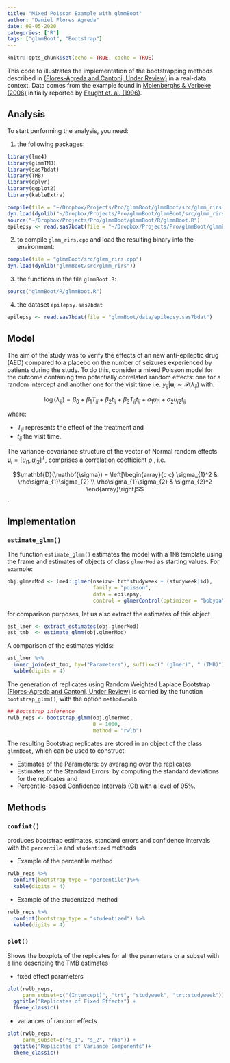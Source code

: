 ```yaml
---
title: "Mixed Poisson Example with glmmBoot"
author: "Daniel Flores Agreda"
date: 09-05-2020
categories: ["R"]
tags: ["glmmBoot", "Bootstrap"]
---
```


```r
knitr::opts_chunk$set(echo = TRUE, cache = TRUE)
```

This code to illustrates the implementation of the bootstrapping methods described in [(Flores-Agreda and Cantoni, Under Review)](https://www.researchgate.net/publication/315768128_Bootstrapping_Generalized_Linear_Mixed_Models_via_a_Weighted_Laplace_Approximation) in a real-data context. Data comes from the \emph{Epilepsy} example found in [Molenberghs & Verbeke (2006)](https://www.springer.com/gp/book/9780387251448) initially reported by [Faught et. al. (1996)](https://www.ncbi.nlm.nih.gov/pubmed/8649570). 

## Analysis

To start performing the analysis, you need:

1. the following packages:
```r
library(lme4)
library(glmmTMB)
library(sas7bdat)
library(TMB)
library(dplyr)
library(ggplot2)
library(kableExtra)
```

```r
compile(file = "~/Dropbox/Projects/Pro/glmmBoot/glmmBoot/src/glmm_rirs.cpp")
dyn.load(dynlib("~/Dropbox/Projects/Pro/glmmBoot/glmmBoot/src/glmm_rirs"))
source("~/Dropbox/Projects/Pro/glmmBoot/glmmBoot/R/glmmBoot.R")
epilepsy <- read.sas7bdat(file = "~/Dropbox/Projects/Pro/glmmBoot/glmmBoot/data/epilepsy.sas7bdat")
```

2. to compile `glmm_rirs.cpp` and load the resulting binary into the environment:
```r
compile(file = "glmmBoot/src/glmm_rirs.cpp")
dyn.load(dynlib("glmmBoot/src/glmm_rirs"))
```

3. the functions in the file `glmmBoot.R`:

```r
source("glmmBoot/R/glmmBoot.R")
```

4. the dataset `epilepsy.sas7bdat`
```r
epilepsy <- read.sas7bdat(file = "glmmBoot/data/epilepsy.sas7bdat")
```

## Model

The aim of the study was to verify the effects of an new anti-epileptic drug (AED) compared to a placebo on the number of seizures experienced by patients during the study. To do this, consider a mixed Poisson model for the outcome containing two potentially correlated random effects: one for a random intercept and another one for the visit time i.e. $y_{ij}|\mathbf{u}_i\sim \mathcal{P}(\lambda_{ij})$ with: 

$$\log(\lambda_{ij}) = \beta_0  + \beta_{1} T_{ij} + \beta_{2}t_{ij} + \beta_{3} T_{ij}t_{ij} +  \sigma_{1} u_{i1}  + \sigma_{2} u_{i2} t_{ij}$$

where:

- $T_{ij}$ represents the effect of the treatment and 
- $t_{ij}$ the visit time. 

The variance-covariance structure of the vector of Normal random effects $\mathbf{u}_i = [u_{i1}, u_{i2}]^T$, comprises a  correlation coefficient $\rho$ , i.e. 

$$\mathbf{D}(\mathbf{\sigma}) = \left[\begin{array}{c c} \sigma_{1}^2 & \rho\sigma_{1}\sigma_{2} \\  \rho\sigma_{1}\sigma_{2} & \sigma_{2}^2 \end{array}\right]$$.

## Implementation

### `estimate_glmm()`

The function `estimate_glmm()` estimates the model with a `TMB` template using the frame and estimates of objects of class `glmerMod` as starting values. For example: 
```r
obj.glmerMod <- lme4::glmer(nseizw~ trt*studyweek + (studyweek|id), 
                            family = "poisson",
                            data = epilepsy, 
                            control = glmerControl(optimizer = "bobyqa"))
```
for comparison purposes, let us also extract the estimates of this object
```r
est_lmer <- extract_estimates(obj.glmerMod)
est_tmb  <- estimate_glmm(obj.glmerMod)
```
A comparison of the estimates yields:
```r
est_lmer %>% 
  inner_join(est_tmb, by=("Parameters"), suffix=c(" (glmer)", " (TMB)")) %>% 
  kable(digits = 4)
```

The generation of replicates using Random Weighted Laplace Bootstrap [(Flores-Agreda and Cantoni, Under Review)](https://www.researchgate.net/publication/315768128_Bootstrapping_Generalized_Linear_Mixed_Models_via_a_Weighted_Laplace_Approximation) is carried by the function `bootstrap_glmm()`, with the option `method=rwlb`. 
```r
## Bootstrap inference 
rwlb_reps <- bootstrap_glmm(obj.glmerMod,
                            B = 1000,
                            method = "rwlb")
```

The resulting Bootstrap replicates are stored in an object of the class `glmmBoot`, which can be used to construct:

- Estimates of the Parameters: by averaging over the replicates
- Estimates of the Standard Errors: by computing the standard deviations for the replicates and 
- Percentile-based Confidence Intervals (CI) with a level of 95%.


## Methods

### `confint()` 

produces bootstrap estimates, standard errors and confidence intervals with the `percentile` and `studentized` methods

- Example of the percentile method

```r
rwlb_reps %>% 
  confint(bootstrap_type = "percentile")%>% 
  kable(digits = 4)
```

- Example of the studentized method
```r
rwlb_reps %>% 
  confint(bootstrap_type = "studentized") %>%
  kable(digits = 4)
```

### `plot()` 

Shows the boxplots of the replicates for all the parameters or a subset with a line describing the TMB estimates
    
- fixed effect parameters
```r
plot(rwlb_reps, 
     parm_subset=c("(Intercept)", "trt", "studyweek", "trt:studyweek")) + 
  ggtitle("Replicates of Fixed Effects") +
  theme_classic()
```

- variances of random effects 
```r
plot(rwlb_reps, 
     parm_subset=c("s_1", "s_2", "rho")) + 
  ggtitle("Replicates of Variance Components")+
  theme_classic()
```


